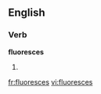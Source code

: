 ==English==

===Verb===
'''fluoresces'''

# {{third-person singular of|[[fluoresce]]}}

[[fr:fluoresces]]
[[vi:fluoresces]]